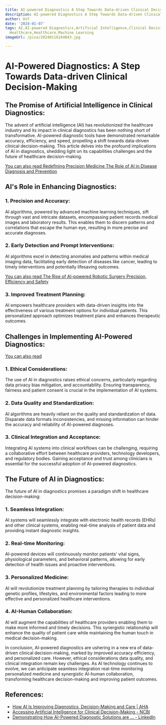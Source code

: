 ```yaml
---
title: AI-powered Diagnostics A Step Towards Data-driven Clinical Decision-Making
description: AI-powered Diagnostics A Step Towards Data-driven Clinical Decision-Making
author: Usf
date: '2024-01-07'
tags: AI,AI-powered Diagnostics,Artificial Intelligence,Clinical Decision-Making,Data-driven
  Healthcare,Healthcare,Machine Learning
imageUrl: /pixa/20240116164843.jpg

---
```

# AI-Powered Diagnostics: A Step Towards Data-driven Clinical Decision-Making

## The Promise of  Artificial Intelligence in Clinical  Diagnostics:

The advent of artificial intelligence (AI) has revolutionized the healthcare industry and its  impact in clinical diagnostics has been nothing short of  transformative. AI-powered  diagnostic tools have demonstrated remarkable accuracy, efficiency,  and speed, propelling a shift towards data-driven clinical decision-making. This article delves into the profound implications of AI in diagnostics, shedding light  on  its capabilities challenges and the future of healthcare decision-making.

[You can also  read Redefining Precision  Medicine The Role of AI in Disease Diagnosis and Prevention](Redefining%20Precision%20Medicine%20The%20Role%20of%20AI%20in%20Disease%20Diagnosis%20and%20Prevention)


## AI's Role in Enhancing Diagnostics:

### 1. Precision and Accuracy:

AI algorithms, powered by advanced  machine  learning techniques, sift through vast and intricate datasets, encompassing patient records medical images and laboratory results. This enables them to discern patterns and correlations that escape the human eye, resulting in more precise and accurate diagnoses.

### 2. Early Detection and Prompt Interventions:

AI algorithms excel in detecting anomalies  and patterns within medical imaging data, facilitating early detection of diseases like  cancer, leading to timely  interventions  and potentially lifesaving outcomes.

[You can also read The Rise of AI-powered Robotic  Surgery Precision, Efficiency and Safety](The%20Rise%20of%20AI-powered%20Robotic%20Surgery%20Precision%2C%20Efficiency%2C%20and%20Safety)


### 3. Improved Treatment Planning:

AI empowers healthcare providers with data-driven insights into the effectiveness of various treatment options for individual patients. This personalized approach optimizes treatment plans  and enhances therapeutic outcomes.

## Challenges in  Implementing AI-Powered Diagnostics:

[You can also read ]()


### 1. Ethical Considerations:

The  use of AI  in diagnostics raises ethical concerns, particularly regarding data privacy bias mitigation, and  accountability. Ensuring transparency, fairness and patient consent is crucial in the implementation of AI systems.

### 2. Data Quality and Standardization:

AI algorithms are heavily reliant on  the quality and standardization of  data. Disparate data formats inconsistencies,  and missing information can hinder the accuracy and reliability of AI-powered diagnoses.

### 3. Clinical Integration  and Acceptance:

Integrating AI systems  into clinical workflows can be challenging, requiring a collaborative effort between healthcare providers, technology developers, and regulatory bodies. Gaining acceptance and trust among clinicians  is essential for the successful adoption of  AI-powered diagnostics.

## The Future of AI in  Diagnostics:

The future of AI in diagnostics promises a paradigm shift in  healthcare decision-making:

### 1. Seamless Integration:

AI systems will seamlessly integrate with electronic health records (EHRs) and other clinical systems, enabling real-time analysis of patient data and  providing instant diagnostic insights.

### 2. Real-time Monitoring:

AI-powered devices will continuously  monitor patients' vital signs, physiological  parameters, and behavioral patterns, allowing for early detection of health issues and proactive  interventions.

### 3. Personalized Medicine:

AI will revolutionize treatment planning by tailoring therapies to individual genetic profiles, lifestyles, and environmental factors  leading to more effective and  personalized healthcare interventions.

### 4. AI-Human Collaboration:

AI will augment the capabilities of  healthcare providers enabling them to make more informed and timely decisions. This synergistic relationship will enhance  the quality of  patient  care while maintaining the human touch in medical decision-making.

In conclusion, AI-powered  diagnostics are ushering  in a new era of data-driven  clinical  decision-making, marked by improved accuracy efficiency, and personalized  care. However, ethical considerations data quality, and clinical integration remain key challenges.  As  AI  technology continues to evolve, we can  anticipate seamless integration real-time monitoring personalized medicine and  synergistic AI-human collaboration,  transforming healthcare decision-making and improving patient outcomes.

## References:
- [How AI Is Improving Diagnostics, Decision-Making and Care | AHA](https://www.aha.org/aha-center-health-innovation-market-scan/2023-05-09-how-ai-improving-diagnostics-decision-making-and-care)
- [Accessing Artificial Intelligence for Clinical Decision-Making - NCBI](https://www.ncbi.nlm.nih.gov/pmc/articles/PMC8521931/)
- [Demonstrating How AI-Powered Diagnostic Solutions are ... - LinkedIn](https://www.linkedin.com/pulse/demonstrating-how-ai-powered-diagnostic)

